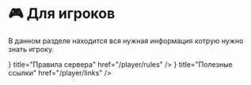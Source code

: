 
# 🎮 Для игроков

В данном разделе находится вся нужная информация котрую нужно знать игроку.

<Cards num='2'>
  <Card 
    icon={<Scale color={"white"} />} 
    title="Правила сервера" 
    href="/player/rules"
  />
  <Card 
    icon={<Link color={"white"} />} 
    title="Полезные ссылки" 
    href="/player/links"
  />
</Cards>
